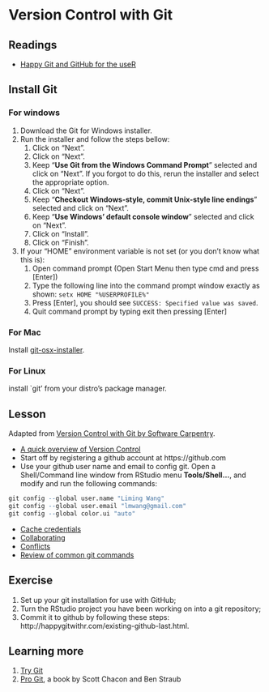 # Version Control with Git

## Readings

- [Happy Git and GitHub for the useR](http://happygitwithr.com/)

## Install Git {#install-git}

### For windows
1. Download the Git for Windows installer.
1. Run the installer and follow the steps bellow:
    1. Click on "Next".
    1. Click on "Next".
    1. Keep "**Use Git from the Windows Command Prompt**" selected and click on "Next". If you forgot to do this, rerun the installer and select the appropriate option.
    1. Click on "Next".
    1. Keep "**Checkout Windows-style, commit Unix-style line endings**" selected and click on "Next".
    1. Keep "**Use Windows' default console window**" selected and click on "Next".
    1. Click on "Install".
    1. Click on "Finish".
1. If your "HOME" environment variable is not set (or you don't know what this is):
    1. Open command prompt (Open Start Menu then type cmd and press [Enter])
    1. Type the following line into the command prompt window exactly as shown:
         `setx HOME "%USERPROFILE%"`
    1. Press [Enter], you should see `SUCCESS: Specified value was saved`.
    1. Quit command prompt by typing exit then pressing [Enter]

### For Mac 
Install [git-osx-installer](https://sourceforge.net/projects/git-osx-installer/files/).

### For Linux 
install `git' from your distro's package manager.

## Lesson
Adapted from [Version Control with Git by Software Carpentry](http://swcarpentry.github.io/git-novice/).

- [A quick overview of Version Control](http://swcarpentry.github.io/git-novice/01-basics/)
- Start off by registering a github account at https://github.com
- Use your github user name and email to config git. Open a Shell/Command line window from RStudio menu **Tools/Shell...**, and modify and run the following commands:
```r
git config --global user.name "Liming Wang"
git config --global user.email "lmwang@gmail.com"
git config --global color.ui "auto"
```

- [Cache credentials](http://happygitwithr.com/credential-caching.html)
- [Collaborating](http://swcarpentry.github.io/git-novice/08-collab/)
- [Conflicts](http://swcarpentry.github.io/git-novice/09-conflict/)
- [Review of common git commands](http://happygitwithr.com/usage-git-cmds.html)

## Exercise
1. Set up your git installation for use with GitHub; 
2. Turn the RStudio project you have been working on into a git repository; 
3. Commit it to github by following these steps: http://happygitwithr.com/existing-github-last.html.

## Learning more
1. [Try Git](https://try.github.io)
1. [Pro Git](https://git-scm.com/book/en/v2), a book by Scott Chacon and Ben Straub
